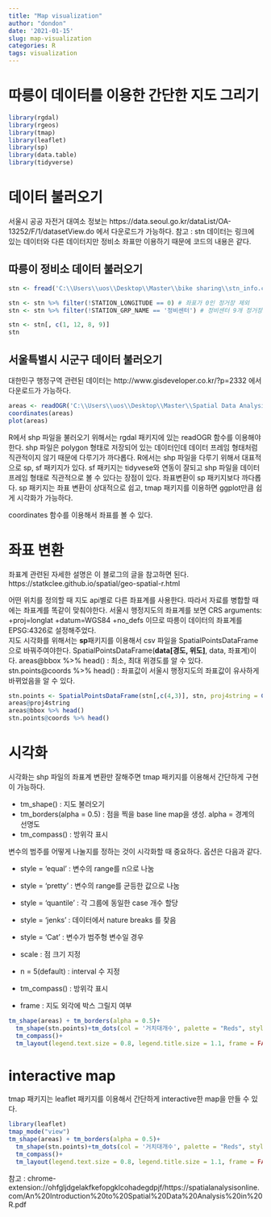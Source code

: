 ```yaml
---
title: "Map visualization"
author: "dondon"
date: '2021-01-15'
slug: map-visualization
categories: R
tags: visualization
---
```


# 따릉이 데이터를 이용한 간단한 지도 그리기

```r
library(rgdal)
library(rgeos)
library(tmap)
library(leaflet)
library(sp)
library(data.table)
library(tidyverse)
```



# 데이터 불러오기 

서울시 공공 자전거 대여소 정보는 https://data.seoul.go.kr/dataList/OA-13252/F/1/datasetView.do 에서 다운로드가 가능하다.
참고 : stn 데이터는 링크에 있는 데이터와 다른 데이터지만 정비소 좌표만 이용하기 때문에 코드의 내용은 같다. 

## 따릉이 정비소 데이터 불러오기 

```r
stn <- fread('C:\\Users\\uos\\Desktop\\Master\\bike sharing\\stn_info.csv', encoding = 'UTF-8')

stn <- stn %>% filter(!STATION_LONGITUDE == 0) # 좌표가 0인 정거장 제외 
stn <- stn %>% filter(!STATION_GRP_NAME == '정비센터') # 정비센터 9개 정거장 제외 
```


```r
stn <- stn[, c(1, 12, 8, 9)]
stn
```


## 서울특별시 시군구 데이터 불러오기 

대한민구 행정구역 관련된 데이터는 http://www.gisdeveloper.co.kr/?p=2332 에서 다운로드가 가능하다. 
```r
areas <- readOGR('C:\\Users\\uos\\Desktop\\Master\\Spatial Data Analysis\\서울시군구\\TL_SCCO_SIG_W.shp', encoding = 'utf-8')
coordinates(areas)
plot(areas)
```

R에서 shp 파일을 불러오기 위해서는 rgdal 패키지에 있는 readOGR 함수를 이용해야한다. 
shp 파일은 polygon 형태로 저장되어 있는 데이터인데 데이터 프레임 형태처럼 직관적이지 않기 때문에 다루기가 까다롭다. 
R에서는 shp 파일을 다루기 위해서 대표적으로 sp, sf 패키지가 있다. 
sf 패키지는 tidyvese와 연동이 잘되고 shp 파일을 데이터 프레임 형태로 직관적으로 볼 수 있다는 장점이 있다. 좌표변환이 sp 패키지보다 까다롭다. 
sp 패키지는 좌표 변환이 상대적으로 쉽고, tmap 패키지를 이용하면 ggplot만큼 쉽게 시각화가 가능하다. 

coordinates 함수를 이용해서 좌표를 볼 수 있다. 


# 좌표 변환 
좌표계 관련된 자세한 설명은 이 블로그의 글을 참고하면 된다. \
https://statkclee.github.io/spatial/geo-spatial-r.html


어떤 위치를 정의할 때 지도 api별로 다른 좌표계를 사용한다. 따라서 자료를 병합할 때에는 좌표계를 똑같이 맞춰야한다. 
서울시 행정지도의 좌표계를 보면 CRS arguments: +proj=longlat +datum=WGS84 +no_defs 이므로 따릉이 데이터의 좌표계를 EPSG:4326로 설정해주었다. \
지도 시각화를 위해서는 **sp**패키지를 이용해서 csv 파일을 SpatialPointsDataFrame으로 바꿔주여야한다. 
SpatialPointsDataFrame(**data[경도, 위도]**, data, 좌표계)이다. 
areas@bbox %>% head() : 최소, 최대 위경도를 알 수 있다. 
stn.points@coords %>% head() : 좌표값이 서울시 행정지도의 좌표값이 유사하게 바뀌었음을 알 수 있다. 

```r
stn.points <- SpatialPointsDataFrame(stn[,c(4,3)], stn, proj4string = CRS("+init=EPSG:4326"))
areas@proj4string
areas@bbox %>% head()
stn.points@coords %>% head()
```

# 시각화 
시각화는 shp 파일의 좌표계 변환만 잘해주면 tmap 패키지를 이용해서 간단하게 구현이 가능하다. 

* tm_shape() : 지도 불러오기 
* tm_borders(alpha = 0.5) : 점을 찍을 base line map을 생성. alpha = 경계의 선명도
* tm_compass() : 방위각 표시

변수의 범주를 어떻게 나눌지를 정하는 것이 시각화할 때 중요하다. 
옵션은 다음과 같다. 

* style = 'equal' : 변수의 range를 n으로 나눔
* style = 'pretty' : 변수의 range를 균등한 값으로 나눔
* style = 'quantile' : 각 그룹에 동일한 case 개수 할당 
* style = 'jenks' : 데이터에서 nature breaks 를 찾음 
* style = 'Cat' : 변수가  범주형 변수일 경우 


* scale : 점 크기 지정 
* n = 5(default) : interval 수 지정 
* tm_compass() : 방위각 표시 
* frame : 지도 외각에 박스 그릴지 여부 

```r
tm_shape(areas) + tm_borders(alpha = 0.5)+
  tm_shape(stn.points)+tm_dots(col = '거치대개수', palette = "Reds", style = "quantile", scale = 2.5) + 
  tm_compass()+
  tm_layout(legend.text.size = 0.8, legend.title.size = 1.1, frame = FALSE)
```


# interactive map 
tmap 패키지는 leaflet 패키지를 이용해서 간단하게 interactive한 map을 만들 수 있다.

```r
library(leaflet)
tmap_mode("view")
tm_shape(areas) + tm_borders(alpha = 0.5)+
  tm_shape(stn.points)+tm_dots(col = '거치대개수', palette = "Reds", style = "quantile", scale = 2.5) + 
  tm_compass()+
  tm_layout(legend.text.size = 0.8, legend.title.size = 1.1, frame = FALSE)
```



참고 : chrome-extension://ohfgljdgelakfkefopgklcohadegdpjf/https://spatialanalysisonline.com/An%20Introduction%20to%20Spatial%20Data%20Analysis%20in%20R.pdf